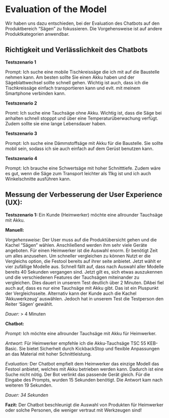 # Evaluation of the Model

Wir haben uns dazu entschieden, bei der Evaluation des Chatbots auf den Produktbereich "Sägen" zu fokussieren.
Die Vorgehensweise ist auf andere Produktkategorien anwendbar.

## Richtigkeit und Verlässlichkeit des Chatbots

**Testszenario 1**

Prompt: Ich suche eine mobile Tischkreissäge die ich mit auf die Baustelle nehmen kann. Am besten sollte Sie einen Akku haben und der Sägeblattwechsel sollte schnell gehen. Wichtig ist auch, dass ich die Tischkreissäge einfach transportieren kann und evlt. mit meinem Smartphone verbinden kann.

**Testszenario 2**

Promt: Ich suche eine Tauchsäge ohne Akku. Wichtig ist, dass die Säge bei anhalten schnell stopppt und über eine Temperaturüberwachung verfügt. Zudem sollte sie eine lange Lebensdauer haben.

**Testszenario 3**

Prompt: Ich suche eine Dämmstoffsäge mit Akku für die Baustelle. Sie sollte mobil sein, sodass ich sie auch einfach auf dem Gerüst benutzen kann.

**Testszenario 4**

Prompt: Ich brauche eine Schwertsäge mit hoher Schnitttiefe. Zudem wäre es gut, wenn die Säge zum Transport leichter als 11kg ist und ich auch Winkelschnitte ausführen kann.

## Messung der Verbesserung der User Experience (UX):

**Testszenario 1:** Ein Kunde (Heimwerker) möchte eine allrounder Tauchsäge mit Akku.

**Manuell:**

_Vorgehensweise:_ Der User muss auf die Produktübersicht gehen und die Kachel "Sägen" wählen. Anschließend werden ihm sehr viele Geräte angeboten. Für einen Heimwerker ist die Auswahl enorm. Er benötigt Zeit um alles anzusehen. Um schneller vergleichen zu können Nutzt er die Vergleichs option, die Festool bereits auf ihrer seite anbietet.
Jetzt wählt er vier zufällige Modelle aus.
Schnell fällt auf, dass nach Auswahl aller Modelle bereits 40 Sekunden vergangen sind.
Jetzt gilt es, sich etwas auszukennen und die verschiedenen Features der Tauchsägen miteinander zu vergleichen. Dies dauert in unserem Test deutlich über 2 Minuten. DAbei fiel auch auf, dass es nur eine Tauchsäge mit Akku gibt. Das ist ein Pluspunkt der Vergleichsseite.
Alternativ kann der Kunde auch die Kachel 'Akkuwerkzeug' auswählen. Jedoch hat in unserem Test die Testperson den Reiter 'Sägen' gewählt.

_Dauer:_ > 4 Minuten

**Chatbot:**

_Prompt:_ Ich möchte eine allrounder Tauchsäge mit Akku für Heimwerker.

_Antwort:_ Für Heimwerker empfehle ich die Akku-Tauchsäge TSC 55 KEB-Basic. Sie bietet Sicherheit durch KickbackStop und flexible Anpassungen an das Material mit hoher Schnittleistung.

_Evaluation:_ Der Chatbot empfielt dem Heimwerker das einzige Modell das Festool anbietet, welches mit Akku betrieben werden kann. Dadurch ist eine Suche nicht nötig. Der Bot verlinkt das passende Gerät gleich.
Für die Eingabe des Prompts, wurden 15 Sekunden benötigt. Die Antwort kam nach weiteren 19 Sekunden.

_Dauer: 34 Sekunden_

**Fazit:** Der Chatbot beschleunigt die Auswahl von Produkten für Heimwerker oder solche Personen, die weniger vertraut mit Werkzeugen sind!



